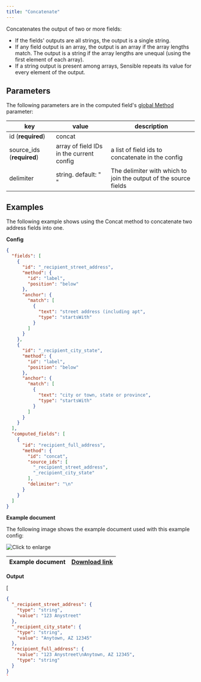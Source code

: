 ```yaml
---
title: "Concatenate"
---
```


Concatenates the output of two or more fields:

* If the fields' outputs are all strings, the output is a single string.
* If any field output is an array, the output is an array if the array lengths match. The output is a string if the array lengths are unequal (using the first element of each array).
* If a string output is present among arrays, Sensible repeats its value for every element of the output.

## Parameters

The following parameters are in the computed field's [global Method](/senseml-reference/computed-field-methods/index-computed-field-methods#parameters) parameter: 

| key                        | value                                    | description                                                      |
| -------------------------- | ---------------------------------------- | ---------------------------------------------------------------- |
| id (**required**)          | concat                                   |                                                                  |
| source\_ids (**required**) | array of field IDs in the current config | a list of field ids to concatenate in the config                 |
| delimiter                  | string. default: " "                     | The delimiter with which to join the output of the source fields |

## Examples

The following example shows using the Concat method to concatenate two address fields into one.

**Config**

```JSON JSON 
{
  "fields": [
    {
      "id": "_recipient_street_address",
      "method": {
        "id": "label",
        "position": "below"
      },
      "anchor": {
        "match": [
          {
            "text": "street address (including apt",
            "type": "startsWith"
          }
        ]
      }
    },
    {
      "id": "_recipient_city_state",
      "method": {
        "id": "label",
        "position": "below"
      },
      "anchor": {
        "match": [
          {
            "text": "city or town, state or province",
            "type": "startsWith"
          }
        ]
      }
    }
  ],
  "computed_fields": [
    {
      "id": "recipient_full_address",
      "method": {
        "id": "concat",
        "source_ids": [
          "_recipient_street_address",
          "_recipient_city_state"
        ],
        "delimiter": "\n"
      }
    }
  ]
}
```
**Example document**

The following image shows the example document used with this example config:

![Click to enlarge](/images/concat.png)

| Example document | [Download link](https://raw.githubusercontent.com/sensible-hq/sensible-docs/main/readme-sync/assets/v0/pdfs/concat.pdf) |
| ---------------- | ----------------------------------------------------------------------------------------------------------------------- |

**Output**

\[

```json
{
  "_recipient_street_address": {
    "type": "string",
    "value": "123 Anystreet"
  },
  "_recipient_city_state": {
    "type": "string",
    "value": "Anytown, AZ 12345"
  },
  "recipient_full_address": {
    "value": "123 Anystreet\nAnytown, AZ 12345",
    "type": "string"
  }
}
`